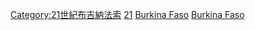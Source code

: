 {{Portal|布吉納法索}}

[[Category:21世紀布吉納法索|Category:21世紀布吉納法索]]
[[Category:依年份劃分的布吉納法索|21]]
[[Category:依年份劃分的21世紀非洲|Burkina Faso]]
[[Category:依年份劃分的21世紀各國|Burkina Faso]]